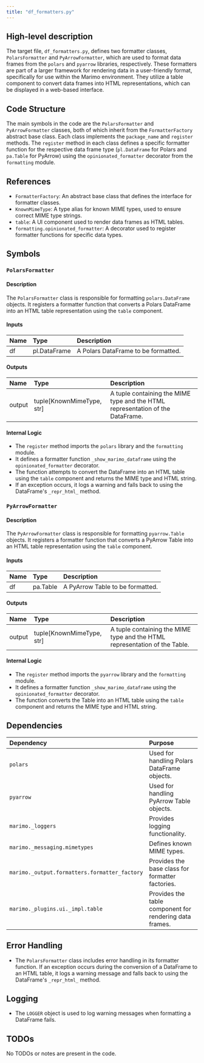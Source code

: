 ```yaml
---
title: "df_formatters.py"
---
```


## High-level description

The target file, `df_formatters.py`, defines two formatter classes, `PolarsFormatter` and `PyArrowFormatter`, which are used to format data frames from the `polars` and `pyarrow` libraries, respectively. These formatters are part of a larger framework for rendering data in a user-friendly format, specifically for use within the Marimo environment. They utilize a table component to convert data frames into HTML representations, which can be displayed in a web-based interface.

## Code Structure

The main symbols in the code are the `PolarsFormatter` and `PyArrowFormatter` classes, both of which inherit from the `FormatterFactory` abstract base class. Each class implements the `package_name` and `register` methods. The `register` method in each class defines a specific formatter function for the respective data frame type (`pl.DataFrame` for Polars and `pa.Table` for PyArrow) using the `opinionated_formatter` decorator from the `formatting` module.

## References

- `FormatterFactory`: An abstract base class that defines the interface for formatter classes.
- `KnownMimeType`: A type alias for known MIME types, used to ensure correct MIME type strings.
- `table`: A UI component used to render data frames as HTML tables.
- `formatting.opinionated_formatter`: A decorator used to register formatter functions for specific data types.

## Symbols

### `PolarsFormatter`
#### Description
The `PolarsFormatter` class is responsible for formatting `polars.DataFrame` objects. It registers a formatter function that converts a Polars DataFrame into an HTML table representation using the `table` component.

#### Inputs
| Name | Type | Description |
|:-----|:-----|:------------|
| df | pl.DataFrame | A Polars DataFrame to be formatted. |

#### Outputs
| Name | Type | Description |
|:-----|:-----|:------------|
| output | tuple[KnownMimeType, str] | A tuple containing the MIME type and the HTML representation of the DataFrame. |

#### Internal Logic
- The `register` method imports the `polars` library and the `formatting` module.
- It defines a formatter function `_show_marimo_dataframe` using the `opinionated_formatter` decorator.
- The function attempts to convert the DataFrame into an HTML table using the `table` component and returns the MIME type and HTML string.
- If an exception occurs, it logs a warning and falls back to using the DataFrame's `_repr_html_` method.

### `PyArrowFormatter`
#### Description
The `PyArrowFormatter` class is responsible for formatting `pyarrow.Table` objects. It registers a formatter function that converts a PyArrow Table into an HTML table representation using the `table` component.

#### Inputs
| Name | Type | Description |
|:-----|:-----|:------------|
| df | pa.Table | A PyArrow Table to be formatted. |

#### Outputs
| Name | Type | Description |
|:-----|:-----|:------------|
| output | tuple[KnownMimeType, str] | A tuple containing the MIME type and the HTML representation of the Table. |

#### Internal Logic
- The `register` method imports the `pyarrow` library and the `formatting` module.
- It defines a formatter function `_show_marimo_dataframe` using the `opinionated_formatter` decorator.
- The function converts the Table into an HTML table using the `table` component and returns the MIME type and HTML string.

## Dependencies

| Dependency | Purpose |
|:-----------|:--------|
| `polars` | Used for handling Polars DataFrame objects. |
| `pyarrow` | Used for handling PyArrow Table objects. |
| `marimo._loggers` | Provides logging functionality. |
| `marimo._messaging.mimetypes` | Defines known MIME types. |
| `marimo._output.formatters.formatter_factory` | Provides the base class for formatter factories. |
| `marimo._plugins.ui._impl.table` | Provides the table component for rendering data frames. |

## Error Handling

- The `PolarsFormatter` class includes error handling in its formatter function. If an exception occurs during the conversion of a DataFrame to an HTML table, it logs a warning message and falls back to using the DataFrame's `_repr_html_` method.

## Logging

- The `LOGGER` object is used to log warning messages when formatting a DataFrame fails.

## TODOs

No TODOs or notes are present in the code.